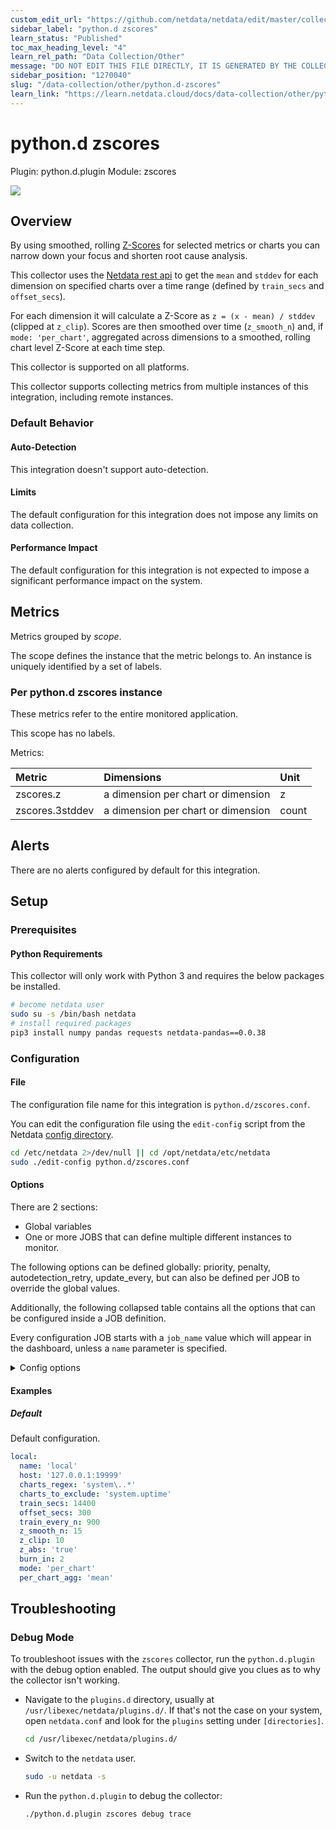 ```yaml
---
custom_edit_url: "https://github.com/netdata/netdata/edit/master/collectors/python.d.plugin/zscores/metadata.yaml"
sidebar_label: "python.d zscores"
learn_status: "Published"
toc_max_heading_level: "4"
learn_rel_path: "Data Collection/Other"
message: "DO NOT EDIT THIS FILE DIRECTLY, IT IS GENERATED BY THE COLLECTOR'S metadata.yaml FILE"
sidebar_position: "1270040"
slug: "/data-collection/other/python.d-zscores"
learn_link: "https://learn.netdata.cloud/docs/data-collection/other/python.d-zscores"
---
```



# python.d zscores

Plugin: python.d.plugin
Module: zscores

<img src="https://img.shields.io/badge/maintained%20by-Netdata-%2300ab44" />

## Overview

By using smoothed, rolling [Z-Scores](https://en.wikipedia.org/wiki/Standard_score) for selected metrics or charts you can narrow down your focus and shorten root cause analysis.


This collector uses the [Netdata rest api](/docs/rest-api/api) to get the `mean` and `stddev`
for each dimension on specified charts over a time range (defined by `train_secs` and `offset_secs`).

For each dimension it will calculate a Z-Score as `z = (x - mean) / stddev` (clipped at `z_clip`). Scores are then smoothed over
time (`z_smooth_n`) and, if `mode: 'per_chart'`, aggregated across dimensions to a smoothed, rolling chart level Z-Score at each time step.


This collector is supported on all platforms.

This collector supports collecting metrics from multiple instances of this integration, including remote instances.


### Default Behavior

#### Auto-Detection

This integration doesn't support auto-detection.

#### Limits

The default configuration for this integration does not impose any limits on data collection.

#### Performance Impact

The default configuration for this integration is not expected to impose a significant performance impact on the system.


## Metrics

Metrics grouped by *scope*.

The scope defines the instance that the metric belongs to. An instance is uniquely identified by a set of labels.



### Per python.d zscores instance

These metrics refer to the entire monitored application.

This scope has no labels.

Metrics:

| Metric | Dimensions | Unit |
|:------|:----------|:----|
| zscores.z | a dimension per chart or dimension | z |
| zscores.3stddev | a dimension per chart or dimension | count |



## Alerts

There are no alerts configured by default for this integration.


## Setup

### Prerequisites

#### Python Requirements

This collector will only work with Python 3 and requires the below packages be installed.

```bash
# become netdata user
sudo su -s /bin/bash netdata
# install required packages
pip3 install numpy pandas requests netdata-pandas==0.0.38
```



### Configuration

#### File

The configuration file name for this integration is `python.d/zscores.conf`.


You can edit the configuration file using the `edit-config` script from the
Netdata [config directory](/docs/configuring/configuration#the-netdata-config-directory).

```bash
cd /etc/netdata 2>/dev/null || cd /opt/netdata/etc/netdata
sudo ./edit-config python.d/zscores.conf
```
#### Options

There are 2 sections:

* Global variables
* One or more JOBS that can define multiple different instances to monitor.

The following options can be defined globally: priority, penalty, autodetection_retry, update_every, but can also be defined per JOB to override the global values.

Additionally, the following collapsed table contains all the options that can be configured inside a JOB definition.

Every configuration JOB starts with a `job_name` value which will appear in the dashboard, unless a `name` parameter is specified.


<details><summary>Config options</summary>

| Name | Description | Default | Required |
|:----|:-----------|:-------|:--------:|
| charts_regex | what charts to pull data for - A regex like `system\..*/` or `system\..*/apps.cpu/apps.mem` etc. | system\..* | True |
| train_secs | length of time (in seconds) to base calculations off for mean and stddev. | 14400 | True |
| offset_secs | offset (in seconds) preceding latest data to ignore when calculating mean and stddev. | 300 | True |
| train_every_n | recalculate the mean and stddev every n steps of the collector. | 900 | True |
| z_smooth_n | smooth the z score (to reduce sensitivity to spikes) by averaging it over last n values. | 15 | True |
| z_clip | cap absolute value of zscore (before smoothing) for better stability. | 10 | True |
| z_abs | set z_abs: 'true' to make all zscores be absolute values only. | true | True |
| burn_in | burn in period in which to initially calculate mean and stddev on every step. | 2 | True |
| mode | mode can be to get a zscore 'per_dim' or 'per_chart'. | per_chart | True |
| per_chart_agg | per_chart_agg is how you aggregate from dimension to chart when mode='per_chart'. | mean | True |
| update_every | Sets the default data collection frequency. | 5 | False |
| priority | Controls the order of charts at the netdata dashboard. | 60000 | False |
| autodetection_retry | Sets the job re-check interval in seconds. | 0 | False |
| penalty | Indicates whether to apply penalty to update_every in case of failures. | yes | False |

</details>

#### Examples

##### Default

Default configuration.

```yaml
local:
  name: 'local'
  host: '127.0.0.1:19999'
  charts_regex: 'system\..*'
  charts_to_exclude: 'system.uptime'
  train_secs: 14400
  offset_secs: 300
  train_every_n: 900
  z_smooth_n: 15
  z_clip: 10
  z_abs: 'true'
  burn_in: 2
  mode: 'per_chart'
  per_chart_agg: 'mean'

```


## Troubleshooting

### Debug Mode

To troubleshoot issues with the `zscores` collector, run the `python.d.plugin` with the debug option enabled. The output
should give you clues as to why the collector isn't working.

- Navigate to the `plugins.d` directory, usually at `/usr/libexec/netdata/plugins.d/`. If that's not the case on
  your system, open `netdata.conf` and look for the `plugins` setting under `[directories]`.

  ```bash
  cd /usr/libexec/netdata/plugins.d/
  ```

- Switch to the `netdata` user.

  ```bash
  sudo -u netdata -s
  ```

- Run the `python.d.plugin` to debug the collector:

  ```bash
  ./python.d.plugin zscores debug trace
  ```



